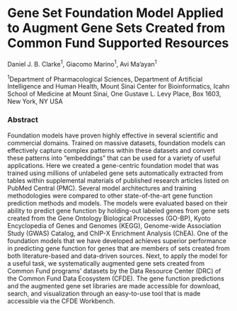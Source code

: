# Gene Set Foundation Model Applied to Augment Gene Sets Created from Common Fund Supported Resources

Daniel J. B. Clarke<sup>1</sup>, Giacomo Marino<sup>1</sup>, Avi Ma’ayan<sup>1</sup>

<sup>1</sup>Department of Pharmacological Sciences, Department of Artificial Intelligence and Human Health, Mount Sinai Center for Bioinformatics, Icahn School of Medicine at Mount Sinai, One Gustave L. Levy Place, Box 1603, New York, NY USA

### Abstract
Foundation models have proven highly effective in several scientific and commercial domains. Trained on massive datasets, foundation models can effectively capture complex patterns within these datasets and convert these patterns into “embeddings” that can be used for a variety of useful applications. Here we created a gene-centric foundation model that was trained using millions of unlabeled gene sets automatically extracted from tables within supplemental materials of published research articles listed on PubMed Central (PMC). Several model architectures and training methodologies were compared to other state-of-the-art gene function prediction methods and models. The models were evaluated based on their ability to predict gene function by holding-out labeled genes from gene sets created from the Gene Ontology Biological Processes (GO-BP), Kyoto Encyclopedia of Genes and Genomes (KEGG), Genome-wide Association Study (GWAS) Catalog, and ChIP-X Enrichment Analysis (ChEA). One of the foundation models that we have developed achieves superior performance in predicting gene function for genes that are members of sets created from both literature-based and data-driven sources. Next, to apply the model for a useful task, we systematically augmented gene sets created from Common Fund programs’ datasets by the Data Resource Center (DRC) of the Common Fund Data Ecosystem (CFDE). The gene function predictions and the augmented gene set libraries are made accessible for download, search, and visualization through an easy-to-use tool that is made accessible via the CFDE Workbench.
